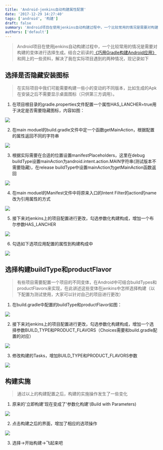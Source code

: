 ```yaml
---
title: 'Android-jenkins自动构建属性配置'
date: '2017-12-29 14:27:40'
tags: ['android', '构建']
draft: false
summary: 'Android项目在使用jenkins自动构建过程中，一个比较常用的情况是需要对构建的变体进行选择生成'
authors: ['default']
---
```


> Android项目在使用jenkins自动构建过程中，一个比较常用的情况是需要对构建的变体进行选择生成。结合之前读的[《巧用Gradle构建Android应用》](https://book.douban.com/subject/26945531/)和网上的一些资料，解决了我在实际项目遇到的两种情况，现记录如下

## 选择是否隐藏安装图标

> 在实际项目中我们可能需要构建一些小的变动的不同版本，比如生成的Apk在安装之后不需要显示桌面图标（只供第三方调用）。

1. 在项目根目录的gradle.properties文件配置一个属性HAS_LANCHER=true用于决定是否需要隐藏图标，内容如图：

![](https://6d79-mysite-0g7z2gkuacfe06d6-1303437049.tcb.qcloud.la/pic/android_jenkins1.png?sign=634c09dc4de7a01da71283a04e11ba3a&t=1671674148)

2. 在main moduel的build.gradle文件中定一个函数getMainAction，根据配置的属性返回不同的字符串

![](https://6d79-mysite-0g7z2gkuacfe06d6-1303437049.tcb.qcloud.la/pic/android_jenkins2.png?sign=08999180705e9463ae3b72ac94233ced&t=1671674157)

3. 根据实际需要在合适的位置设置manifestPlaceholders，这里在debug buildType设置mainAction为android.intent.action.MAIN字符串(测试版本不需要隐藏)，在release buildType中设置mainAction为getMainAction函数返回

![](https://6d79-mysite-0g7z2gkuacfe06d6-1303437049.tcb.qcloud.la/pic/android_jenkins3.png?sign=535c110b2e439a1f5b868787fabf5a87&t=1671674164)

4. 在main moduel的Manifest文件中将原来入口的Intent Filter的action的name改为引用属性的方式

![](https://6d79-mysite-0g7z2gkuacfe06d6-1303437049.tcb.qcloud.la/pic/android_jenkins4.png?sign=24669892f65cc98b1704b6c315e5fbf2&t=1671674172)

5. 接下来对jenkins上的项目配置进行更改，勾选参数化构建构成，增加一个布尔参数HAS_LANCHER

![](https://6d79-mysite-0g7z2gkuacfe06d6-1303437049.tcb.qcloud.la/pic/android_jenkins5.png?sign=12c9aa9b3e738b2fb043bdaac0a5ceca&t=1671674180)

6. 勾选如下选项应用配置的属性到构建构成中

![](https://6d79-mysite-0g7z2gkuacfe06d6-1303437049.tcb.qcloud.la/pic/android_jenkins6.png?sign=a784403b3b4536aa06b93cf137bc93ee&t=1671674188)

## 选择构建buildType和productFlavor

> 有些项目需要配置一个项目的不同变体，在Android中可结合buildTypes和productFlavors来实现，在此讲述这些变体在jenkins中怎样选择构建（以下配置为测试使用，大家可以针对自己的项目进行更改）

1. 在build.gradle中配置的buildType和productFlavor如图：

![](https://6d79-mysite-0g7z2gkuacfe06d6-1303437049.tcb.qcloud.la/pic/android_jenkins7.png?sign=fc26583b990c525d33eb13b672c7d706&t=1671674195)

2. 接下来对jenkins上的项目配置进行更改，勾选参数化构建构成，增加一个选择参数BUILD_TYPE和PRODUCT_FLAVORS（Choices需要和build.gradle配置的对应）

![](https://6d79-mysite-0g7z2gkuacfe06d6-1303437049.tcb.qcloud.la/pic/android_jenkins8.png?sign=57ae937ef872416957fa36c67860ec28&t=1671674202)

3. 修改构建的Tasks，增加BUILD_TYPE和PRODUCT_FLAVORS参数

![](https://6d79-mysite-0g7z2gkuacfe06d6-1303437049.tcb.qcloud.la/pic/android_jenkins9.png?sign=17c6edd7864e0238a68fe9ef07208565&t=1671674209)

## 构建实施

> 通过以上的构建配置之后，构建的实施操作发生了一些变化

1. 原来的'立即构建'现在变成了'参数化构建'(Build with Parameters)

![](https://6d79-mysite-0g7z2gkuacfe06d6-1303437049.tcb.qcloud.la/pic/android_jenkins10.png?sign=4dae4b40a95853bf88673f091cdabae5&t=1671674216)

2. 点击构建之后的界面，增加了相应的选项操作

![](https://6d79-mysite-0g7z2gkuacfe06d6-1303437049.tcb.qcloud.la/pic/android_jenkins11.png?sign=7d76f4b1d0538bd2bc2bfe4e57bc1efa&t=1671674224)

3.  选择->开始构建->飞起来吧
